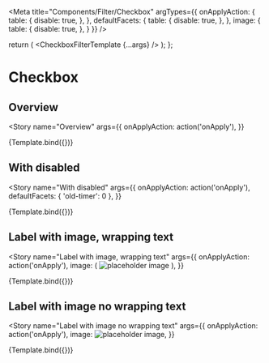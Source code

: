 



<Meta
  title="Components/Filter/Checkbox"
  argTypes={{
    onApplyAction: {
      table: {
        disable: true,
      },
    },
    defaultFacets: {
      table: {
        disable: true,
      },
    },
    image: {
      table: {
        disable: true,
      },
    }
  }}
/>

  return (
    <Box w="6xl">
      <CheckboxFilterTemplate {...args} />
    </Box>
  );
};

# Checkbox

<ArgsTable of={CheckboxFilter} />

## Overview

<Story
  name="Overview"
  args={{
    onApplyAction: action('onApply'),
  }}
>
  {Template.bind({})}
</Story>

## With disabled

<Story
  name="With disabled"
  args={{
    onApplyAction: action('onApply'),
    defaultFacets: { 'old-timer': 0 },
  }}
>
  {Template.bind({})}
</Story>

## Label with image, wrapping text

<Story
  name="Label with image, wrapping text"
  args={{
    onApplyAction: action('onApply'),
    image: (
      <img src="https://placekitten.com/g/220/100" alt="placeholder image" />
    ),
  }}
>
  {Template.bind({})}
</Story>

## Label with image no wrapping text

<Story
  name="Label with image no wrapping text"
  args={{
    onApplyAction: action('onApply'),
    image: <img src="https://placekitten.com/g/50/50" alt="placeholder image" />,
  }}
>
  {Template.bind({})}
</Story>
